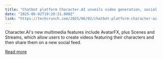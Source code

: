 ```yaml
---
title: "Chatbot platform Character.AI unveils video generation, social feeds"
date: "2025-06-02T19:20:31.000Z"
link: "https://techcrunch.com/2025/06/02/chatbot-platform-character-ai-unveils-video-generation-social-feeds/"
---
```


Character.AI's new multimedia features include AvatarFX, plus Scenes and Streams, which allow users to create videos featuring their characters and then share them on a new social feed.

[Read more](https://techcrunch.com/2025/06/02/chatbot-platform-character-ai-unveils-video-generation-social-feeds/)
